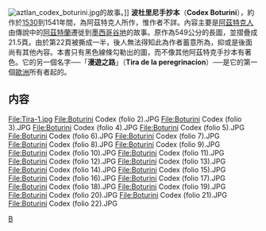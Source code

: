 [[File:aztlan_codex_boturini.jpg|thumb]]的故事。]]{{Aztecbox}}
'''波杜里尼手抄本'''（'''Codex Boturini'''），約作於[[:1530年|1530]]到1541年間，為阿茲特克人所作，惟作者不詳。內容主要是[[阿茲特克人|阿茲特克人]]由傳說中的[[阿茲特蘭|阿茲特蘭]]遷徙到[[墨西哥谷地|墨西哥谷地]]的故事。原作為549公分的長圖，並摺疊成21.5頁。由於第22頁被撕成一半，後人無法得知此為作者蓄意所為，抑或是後面尚有其他內容。本書只有黑色線條勾勒出的圖，而不像其他阿茲特克手抄本有著色。它的另一個名字──「'''漫遊之路'''」（'''Tira de la peregrinacion'''）──是它的第一個[[歐洲|歐洲]]所有者起的。
== 内容 ==
<gallery>
File:Tira-1.jpg
File:Boturini Codex (folio 2).JPG
File:Boturini Codex (folio 3).JPG
File:Boturini Codex (folio 4).JPG
File:Boturini Codex (folio 5).JPG
File:Boturini Codex (folio 6).JPG
File:Boturini Codex (folio 7).JPG
File:Boturini Codex (folio 8).JPG
File:Boturini Codex (folio 9).JPG
File:Boturini Codex (folio 10).JPG
File:Boturini Codex (folio 11).JPG
File:Boturini Codex (folio 12).JPG
File:Boturini Codex (folio 13).JPG
File:Boturini Codex (folio 14).JPG
File:Boturini Codex (folio 15).JPG
File:Boturini Codex (folio 16).JPG
File:Boturini Codex (folio 17).JPG
File:Boturini Codex (folio 18).JPG
File:Boturini Codex (folio 19).JPG
File:Boturini Codex (folio 20).JPG
File:Boturini Codex (folio 21).JPG
File:Boturini Codex (folio 22).JPG
</gallery>
[[Category:墨西哥历史|B]]